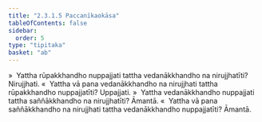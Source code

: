 ```yaml
---
title: "2.3.1.5 Paccanīkaokāsa"
tableOfContents: false
sidebar:
  order: 5
type: "tipitaka"
basket: "ab"
---
```



<DynamicBreadcrumb />

<Division number="161">

<Paragraph number="839">
»  Yattha rūpakkhandho nuppajjati tattha vedanākkhandho na nirujjhatīti? Nirujjhati.
</Paragraph>

<Paragraph number="840">
«  Yattha vā pana vedanākkhandho na nirujjhati tattha rūpakkhandho nuppajjatīti? Uppajjati.
</Paragraph>

</Division>
<Division number="162">

<Paragraph number="841">
»  Yattha vedanākkhandho nuppajjati tattha saññākkhandho na nirujjhatīti? Āmantā.
</Paragraph>

<Paragraph number="842">
«  Yattha vā pana saññākkhandho na nirujjhati tattha vedanākkhandho nuppajjatīti? Āmantā.
</Paragraph>
</Division>